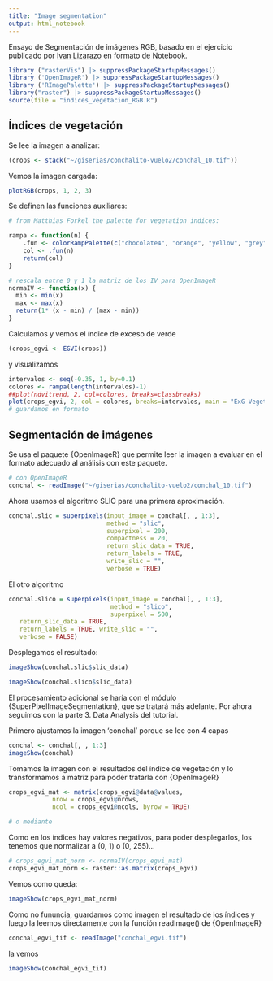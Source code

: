 ```yaml
---
title: "Image segmentation"
output: html_notebook
---
```


Ensayo de Segmentación de imágenes RGB, basado en el ejercicio publicado por [Ivan Lizarazo](https://rpubs.com/ials2un/segment_rgb) en formato de Notebook.

```r
library ("rasterVis") |> suppressPackageStartupMessages()
library ('OpenImageR') |> suppressPackageStartupMessages()
library ('RImagePalette') |> suppressPackageStartupMessages()
library("raster") |> suppressPackageStartupMessages()
source(file = "indices_vegetacion_RGB.R")
```

## Índices de vegetación

Se lee la imagen a analizar:

```r
(crops <- stack("~/giserias/conchalito-vuelo2/conchal_10.tif"))
```

Vemos la imagen cargada:

```r
plotRGB(crops, 1, 2, 3)
```

Se definen las funciones auxiliares:

```r
# from Matthias Forkel the palette for vegetation indices:

rampa <- function(n) {
    .fun <- colorRampPalette(c("chocolate4", "orange", "yellow", "grey", "green", "green3", "darkgreen"))
    col <- .fun(n)
    return(col)
}

# rescala entre 0 y 1 la matriz de los IV para OpenImageR
normaIV <- function(x) {
  min <- min(x)
  max <- max(x)
  return(1* (x - min) / (max - min))
}
```

Calculamos y vemos el índice de exceso de verde

```r
(crops_egvi <- EGVI(crops))

```

y visualizamos

```r
intervalos <- seq(-0.35, 1, by=0.1)
colores <- rampa(length(intervalos)-1)
##plot(ndvitrend, 2, col=colores, breaks=classbreaks)
plot(crops_egvi, 2, col = colores, breaks=intervalos, main = "ExG Vegetation Index")
# guardamos en formato 
```

## Segmentación de imágenes

Se usa el paquete {OpenImageR} que permite leer la imagen a evaluar en el formato adecuado al análisis con este paquete.

```r
# con OpenImageR
conchal <- readImage("~/giserias/conchalito-vuelo2/conchal_10.tif")
```

Ahora usamos el algoritmo SLIC para una primera aproximación.

```r
conchal.slic = superpixels(input_image = conchal[, , 1:3], 
                           method = "slic", 
                           superpixel = 200, 
                           compactness = 20, 
                           return_slic_data = TRUE, 
                           return_labels = TRUE, 
                           write_slic = "",
                           verbose = TRUE)
```

El otro algoritmo

```r
conchal.slico = superpixels(input_image = conchal[, , 1:3], 
                            method = "slico", 
                            superpixel = 500,
   return_slic_data = TRUE,
   return_labels = TRUE, write_slic = "",
   verbose = FALSE)

```

Desplegamos el resultado:

```r
imageShow(conchal.slic$slic_data)
```

```r
imageShow(conchal.slico$slic_data)
```

El procesamiento adicional se haría con el módulo {SuperPixelImageSegmentation}, que se tratará más adelante. Por ahora seguimos con la parte 3. Data Analysis del tutorial.

Primero ajustamos la imagen 'conchal' porque se lee con 4 capas

```r
conchal <- conchal[, , 1:3]
imageShow(conchal)
```

Tomamos la imagen con el resultados del índice de vegetación y lo transformamos a matriz para poder tratarla con {OpenImageR}

```r
crops_egvi_mat <- matrix(crops_egvi@data@values,
            nrow = crops_egvi@nrows,
            ncol = crops_egvi@ncols, byrow = TRUE)

# o mediante
```

Como en los índices hay valores negativos, para poder desplegarlos, los tenemos que normalizar a (0, 1) o (0, 255)...

```r
# crops_egvi_mat_norm <- normaIV(crops_egvi_mat)
crops_egvi_mat_norm <- raster::as.matrix(crops_egvi)
```

Vemos como queda:

```r
imageShow(crops_egvi_mat_norm)
```

Como no fununcia, guardamos como imagen el resultado de los índices y luego la leemos directamente con la función readImage() de {OpenImageR}

```r
conchal_egvi_tif <- readImage("conchal_egvi.tif")
```

la vemos

```r
imageShow(conchal_egvi_tif)
```
